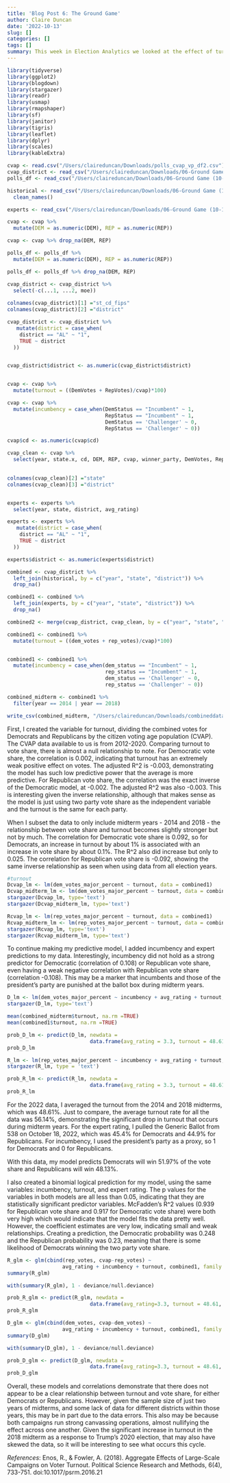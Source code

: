 ```yaml
---
title: 'Blog Post 6: The Ground Game'
author: Claire Duncan
date: '2022-10-13'
slug: []
categories: []
tags: []
summary: This week in Election Analytics we looked at the effect of turnout on vote share, given what we discussed about the ground game of a campaign — how campaigns try to mobilize and persuade voters by direct contact. While these methods have changed slightly with technological advancements, canvassing and phonebanking are at the heart of the ground game. Research demonstrates that ground campaigns may not have a large perusasion effect but they can mobilize and turn out voters (Enos and Fowler (2016)). 
---
```


```r

library(tidyverse)
library(ggplot2)
library(blogdown)
library(stargazer)
library(readr)
library(usmap)
library(rmapshaper)
library(sf)
library(janitor)
library(tigris)
library(leaflet)
library(dplyr)
library(scales)
library(kableExtra)

```

```r
cvap <- read.csv("/Users/claireduncan/Downloads/polls_cvap_vp_df2.csv")
cvap_district <- read_csv("/Users/claireduncan/Downloads/06-Ground Game (10-13)/Section data/cvap_district_2012-2020_clean.csv")
polls_df <- read_csv("/Users/claireduncan/Downloads/06-Ground Game (10-13)/Section data/house_polls_long.csv")

historical <- read_csv("/Users/claireduncan/Downloads/06-Ground Game (10-13)/historical.csv") %>%
  clean_names()

experts <- read_csv("/Users/claireduncan/Downloads/06-Ground Game (10-13)/expert_rating.csv")
```

```r
cvap <- cvap %>%
  mutate(DEM = as.numeric(DEM), REP = as.numeric(REP))

cvap <- cvap %>% drop_na(DEM, REP)

polls_df <- polls_df %>%
  mutate(DEM = as.numeric(DEM), REP = as.numeric(REP))

polls_df <- polls_df %>% drop_na(DEM, REP)

cvap_district <- cvap_district %>%
  select(-c(...1, ...2, moe))
  
colnames(cvap_district)[1] ="st_cd_fips"
colnames(cvap_district)[2] ="district"

cvap_district <- cvap_district %>%
   mutate(district = case_when(
    district == "AL" ~ "1",
    TRUE ~ district
  ))


cvap_district$district <- as.numeric(cvap_district$district)


cvap <- cvap %>%
  mutate(turnout = ((DemVotes + RepVotes)/cvap)*100)

cvap <- cvap %>%
  mutate(incumbency = case_when(DemStatus == "Incumbent" ~ 1,
                                RepStatus == "Incumbent" ~ 1,
                                DemStatus == 'Challenger' ~ 0,
                                RepStatus == 'Challenger' ~ 0))

cvap$cd <- as.numeric(cvap$cd)

cvap_clean <- cvap %>%
  select(year, state.x, cd, DEM, REP, cvap, winner_party, DemVotes, RepVotes, RepStatus, DemStatus, RepVotesMajorPercent, DemVotesMajorPercent, president_party, turnout, incumbency)
 

colnames(cvap_clean)[2] ="state"
colnames(cvap_clean)[3] ="district"


experts <- experts %>%
  select(year, state, district, avg_rating)

experts <- experts %>%
   mutate(district = case_when(
    district == "AL" ~ "1",
    TRUE ~ district
  ))

experts$district <- as.numeric(experts$district)

```


```r
combined <- cvap_district %>%
  left_join(historical, by = c("year", "state", "district")) %>%
  drop_na()

combined1 <- combined %>%
  left_join(experts, by = c("year", "state", "district")) %>%
  drop_na()

combined2 <- merge(cvap_district, cvap_clean, by = c("year", "state", "district"))

```


```r
combined1 <- combined1 %>%
  mutate(turnout = ((dem_votes + rep_votes)/cvap)*100)


combined1 <- combined1 %>%
  mutate(incumbency = case_when(dem_status == "Incumbent" ~ 1,
                                rep_status == "Incumbent" ~ 1,
                                dem_status == 'Challenger' ~ 0,
                                rep_status == 'Challenger' ~ 0))

combined_midterm <- combined1 %>%
  filter(year == 2014 | year == 2018)

write_csv(combined_midterm, "/Users/claireduncan/Downloads/combineddata.csv")
```
First, I created the variable for turnout, dividing the combined votes for Democrats and Republicans by the citizen voting age population (CVAP). The CVAP data available to us is from 2012-2020. Comparing turnout to vote share, there is almost a null relationship to note. For Democratic vote share, the correlation is 0.002, indicating that turnout has an extremely weak positive effect on votes. The adjusted R^2 is -0.003, demonstrating the model has such low predictive power that the average is more predictive. For Republican vote share, the correlation was the exact inverse of the Democratic model, at -0.002. The adjusted R^2 was also -0.003. This is interesting given the inverse relationship, although that makes sense as the model is just using two party vote share as the independent variable and the turnout is the same for each party. 


When I subset the data to only include midterm years - 2014 and 2018 - the relationship between vote share and turnout becomes slightly stronger but not by much. The correlation for Democratic vote share is 0.092, so for Democrats, an increase in turnout by about 1% is associated with an increase in vote share by about 0.1%. The R^2 also did increase but only to 0.025. The correlation for Republican vote share is -0.092, showing the same inverse relationship as seen when using data from all election years.

```r
#turnout 
Dcvap_lm <- lm(dem_votes_major_percent ~ turnout, data = combined1)
Dcvap_midterm_lm <- lm(dem_votes_major_percent ~ turnout, data = combined_midterm)
stargazer(Dcvap_lm, type='text')
stargazer(Dcvap_midterm_lm, type='text')

Rcvap_lm <- lm(rep_votes_major_percent ~ turnout, data = combined1)
Rcvap_midterm_lm <- lm(rep_votes_major_percent ~ turnout, data = combined_midterm)
stargazer(Rcvap_lm, type='text')
stargazer(Rcvap_midterm_lm, type='text')

```

To continue making my predictive model, I added incumbency and expert predictions to my data. Interestingly, incumbency did not hold as a strong predictor for Democratic (correlation of 0.108) or Republican vote share, even having a weak negative correlation with Republican vote share (correlation -0.108). This may be a marker that incumbents and those of the president’s party are punished at the ballot box during midterm years. 

```r

D_lm <- lm(dem_votes_major_percent ~ incumbency + avg_rating + turnout, data = combined_midterm)
stargazer(D_lm, type='text')

```

```r
mean(combined_midterm$turnout, na.rm =TRUE)
mean(combined1$turnout, na.rm =TRUE)

```

```r
prob_D_lm <- predict(D_lm, newdata = 
                           data.frame(avg_rating = 3.3, turnout = 48.61, incumbency = 1), type="response")[[1]]
prob_D_lm
```

```r
R_lm <- lm(rep_votes_major_percent ~ incumbency + avg_rating + turnout, data = combined_midterm)
stargazer(R_lm, type = 'text')
```

```r
prob_R_lm <- predict(R_lm, newdata = 
                           data.frame(avg_rating = 3.3, turnout = 48.61, incumbency = 0), type="response")[[1]]
prob_R_lm

```

For the 2022 data, I averaged the turnout from the 2014 and 2018 midterms, which was 48.61%. Just to compare, the average turnout rate for all the data was 56.14%, demonstrating the significant drop in turnout that occurs during midterm years. For the expert rating, I pulled the Generic Ballot from 538 on October 18, 2022, which was 45.4% for Democrats and 44.9% for Republicans. For incumbency, I used the president's party as a proxy, so 1 for Democrats and 0 for Republicans.

With this data, my model predicts Democrats will win 51.97% of the vote share and Republicans will win 48.13%.



I also created a binomial logical prediction for my model, using the same variables: incumbency, turnout, and expert rating. The p values for the variables in both models are all less than 0.05, indicating that they are statistically significant predictor variables. McFadden's R^2 values (0.939 for Republican vote share and 0.917 for Democratic vote share) were both very high which would indicate that the model fits the data pretty well. However, the coefficient estimates are very low, indicating small and weak relationships. Creating a prediction, the Democratic probability was 0.248 and the Republican probability was 0.23, meaning that there is some likelihood of Democrats winning the two party vote share.

```r
R_glm <- glm(cbind(rep_votes, cvap-rep_votes) ~ 
                  avg_rating + incumbency + turnout, combined1, family = binomial)
summary(R_glm)

with(summary(R_glm), 1 - deviance/null.deviance)

```


```r
prob_R_glm <- predict(R_glm, newdata = 
                           data.frame(avg_rating=3.3, turnout = 48.61, incumbency = 0), type="response")[[1]]
prob_R_glm
```


```r
D_glm <- glm(cbind(dem_votes, cvap-dem_votes) ~ 
                  avg_rating + incumbency + turnout, combined1, family = binomial)
summary(D_glm)

with(summary(D_glm), 1 - deviance/null.deviance)
```

```r
prob_D_glm <- predict(D_glm, newdata = 
                           data.frame(avg_rating=3.3, turnout = 48.61, incumbency = 1), type="response")[[1]]
prob_D_glm

```

Overall, these models and correlations demonstrate that there does not appear to be a clear relationship between turnout and vote share, for either Democrats or Republicans. However, given the sample size of just two years of midterms, and some lack of data for different districts within those years, this may be in part due to the data errors. This also may be because both campaigns run strong canvassing operations, almost nullifying the effect across one another. Given the significant increase in turnout in the 2018 midterm as a response to Trump’s 2020 election, that may also have skewed the data, so it will be interesting to see what occurs this cycle.


*References*:
Enos, R., & Fowler, A. (2018). Aggregate Effects of Large-Scale Campaigns on Voter Turnout. Political Science Research and Methods, 6(4), 733-751. doi:10.1017/psrm.2016.21
